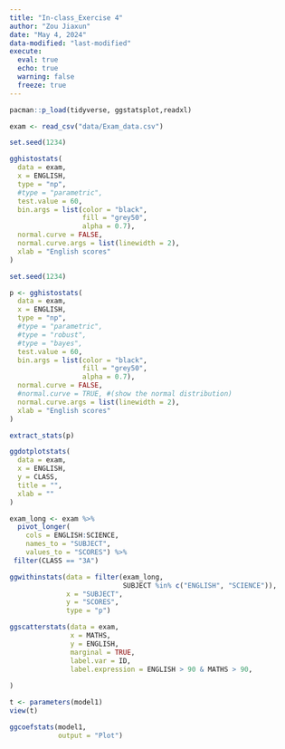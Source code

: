 ```yaml
---
title: "In-class_Exercise 4"
author: "Zou Jiaxun"
date: "May 4, 2024"
data-modified: "last-modified"
execute: 
  eval: true
  echo: true
  warning: false
  freeze: true
---
```


```r
pacman::p_load(tidyverse, ggstatsplot,readxl)
```

```r
exam <- read_csv("data/Exam_data.csv")
```

```r
set.seed(1234)

gghistostats(
  data = exam,
  x = ENGLISH,
  type = "np",
  #type = "parametric",
  test.value = 60,
  bin.args = list(color = "black",
                  fill = "grey50",
                  alpha = 0.7),
  normal.curve = FALSE,
  normal.curve.args = list(linewidth = 2),
  xlab = "English scores"
)
```


```r
set.seed(1234)

p <- gghistostats(
  data = exam,
  x = ENGLISH,
  type = "np",
  #type = "parametric",
  #type = "robust",
  #type = "bayes",
  test.value = 60,
  bin.args = list(color = "black",
                  fill = "grey50",
                  alpha = 0.7),
  normal.curve = FALSE,
  #normal.curve = TRUE, #(show the normal distribution)
  normal.curve.args = list(linewidth = 2),
  xlab = "English scores"
)
```

```r
extract_stats(p)
```

```r
ggdotplotstats(
  data = exam,
  x = ENGLISH,
  y = CLASS,
  title = "",
  xlab = ""
)
```

```r
exam_long <- exam %>%
  pivot_longer(
    cols = ENGLISH:SCIENCE,
    names_to = "SUBJECT",
    values_to = "SCORES") %>%
 filter(CLASS == "3A")
```

```r
ggwithinstats(data = filter(exam_long,
                            SUBJECT %in% c("ENGLISH", "SCIENCE")),
              x = "SUBJECT",
              y = "SCORES",
              type = "p")
```

```r
ggscatterstats(data = exam,
               x = MATHS,
               y = ENGLISH,
               marginal = TRUE,
               label.var = ID,
               label.expression = ENGLISH > 90 & MATHS > 90,
  
)
```

```r
t <- parameters(model1)
view(t)
```

```r
ggcoefstats(model1,
            output = "Plot")
```